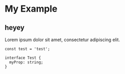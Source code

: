 # My Example

## heyey

Lorem ipsum dolor sit amet, consectetur adipiscing elit.

```tsx
const test = 'test';

interface Test {
  myProp: string;
}
```
